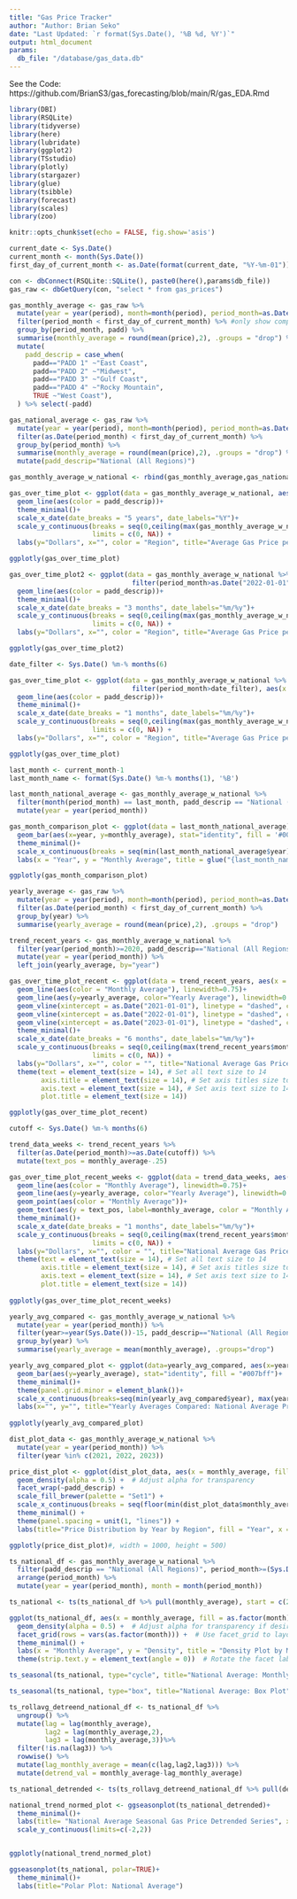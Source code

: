 ```yaml
---
title: "Gas Price Tracker"
author: "Author: Brian Seko"
date: "Last Updated: `r format(Sys.Date(), '%B %d, %Y')`"
output: html_document
params:
  db_file: "/database/gas_data.db"
---
```


See the Code: https://github.com/BrianS3/gas_forecasting/blob/main/R/gas_EDA.Rmd

<style>
body {
  text-align: left;
}
.main-container {
  margin-left: auto;
  margin-right: 500px;
  max-width: 1000px; /* Adjust as needed */
}
</style>

```r
library(DBI)
library(RSQLite) 
library(tidyverse)
library(here)
library(lubridate)
library(ggplot2)
library(TSstudio)
library(plotly)
library(stargazer)
library(glue)
library(tsibble)
library(forecast)
library(scales)
library(zoo)

knitr::opts_chunk$set(echo = FALSE, fig.show='asis')

current_date <- Sys.Date()
current_month <- month(Sys.Date())
first_day_of_current_month <- as.Date(format(current_date, "%Y-%m-01"))
```

```r
con <- dbConnect(RSQLite::SQLite(), paste0(here(),params$db_file))
gas_raw <- dbGetQuery(con, "select * from gas_prices")
```

```r
gas_monthly_average <- gas_raw %>% 
  mutate(year = year(period), month=month(period), period_month=as.Date(paste0(year,"-", month, "-01"))) %>% 
  filter(period_month < first_day_of_current_month) %>% #only show complete months
  group_by(period_month, padd) %>% 
  summarise(monthly_average = round(mean(price),2), .groups = "drop") %>% 
  mutate(
    padd_descrip = case_when(
      padd=="PADD 1" ~"East Coast",
      padd=="PADD 2" ~"Midwest", 
      padd=="PADD 3" ~"Gulf Coast",
      padd=="PADD 4" ~"Rocky Mountain",
      TRUE ~"West Coast"),
  ) %>% select(-padd)

gas_national_average <- gas_raw %>% 
  mutate(year = year(period), month=month(period), period_month=as.Date(paste0(year,"-", month, "-01"))) %>% 
  filter(as.Date(period_month) < first_day_of_current_month) %>% 
  group_by(period_month) %>% 
  summarise(monthly_average = round(mean(price),2), .groups = "drop") %>% 
  mutate(padd_descrip="National (All Regions)")

gas_monthly_average_w_national <- rbind(gas_monthly_average,gas_national_average)
```

```r
gas_over_time_plot <- ggplot(data = gas_monthly_average_w_national, aes(x = period_month, y=monthly_average))+
  geom_line(aes(color = padd_descrip))+
  theme_minimal()+
  scale_x_date(date_breaks = "5 years", date_labels="%Y")+
  scale_y_continuous(breaks = seq(0,ceiling(max(gas_monthly_average_w_national$monthly_average)), by = 1),
                     limits = c(0, NA)) +
  labs(y="Dollars", x="", color = "Region", title="Average Gas Price per Month")

ggplotly(gas_over_time_plot)
```

```r
gas_over_time_plot2 <- ggplot(data = gas_monthly_average_w_national %>% 
                               filter(period_month>as.Date("2022-01-01")), aes(x = period_month, y=monthly_average))+
  geom_line(aes(color = padd_descrip))+
  theme_minimal()+
  scale_x_date(date_breaks = "3 months", date_labels="%m/%y")+
  scale_y_continuous(breaks = seq(0,ceiling(max(gas_monthly_average_w_national$monthly_average)), by = 1),
                     limits = c(0, NA)) +
  labs(y="Dollars", x="", color = "Region", title="Average Gas Price per Month: Recent Trends")

ggplotly(gas_over_time_plot2)
```


```r
date_filter <- Sys.Date() %m-% months(6)

gas_over_time_plot <- ggplot(data = gas_monthly_average_w_national %>% 
                               filter(period_month>date_filter), aes(x = period_month, y=monthly_average))+
  geom_line(aes(color = padd_descrip))+
  theme_minimal()+
  scale_x_date(date_breaks = "1 months", date_labels="%m/%y")+
  scale_y_continuous(breaks = seq(0,ceiling(max(gas_monthly_average_w_national$monthly_average)), by = 1),
                     limits = c(0, NA)) +
  labs(y="Dollars", x="", color = "Region", title="Average Gas Price per Month: Past 6 Months")

ggplotly(gas_over_time_plot)
```

```r
last_month <- current_month-1
last_month_name <- format(Sys.Date() %m-% months(1), '%B')

last_month_national_average <- gas_monthly_average_w_national %>% 
  filter(month(period_month) == last_month, padd_descrip == "National (All Regions)", period_month>Sys.Date() %m-% years(10)) %>% 
  mutate(year = year(period_month))

gas_month_comparison_plot <- ggplot(data = last_month_national_average)+
  geom_bar(aes(x=year, y=monthly_average), stat="identity", fill = '#007bff')+
  theme_minimal()+
  scale_x_continuous(breaks = seq(min(last_month_national_average$year), max(last_month_national_average$year), by = 1))+
  labs(x = "Year", y = "Monthly Average", title = glue("{last_month_name} Over Time"))

ggplotly(gas_month_comparison_plot)
```


```r
yearly_average <- gas_raw %>% 
  mutate(year = year(period), month=month(period), period_month=as.Date(paste0(year,"-", month, "-01"))) %>% 
  filter(as.Date(period_month) < first_day_of_current_month) %>% 
  group_by(year) %>% 
  summarise(yearly_average = round(mean(price),2), .groups = "drop")

trend_recent_years <- gas_monthly_average_w_national %>% 
  filter(year(period_month)>=2020, padd_descrip=="National (All Regions)") %>% 
  mutate(year = year(period_month)) %>% 
  left_join(yearly_average, by="year")

gas_over_time_plot_recent <- ggplot(data = trend_recent_years, aes(x = period_month, y=monthly_average))+
  geom_line(aes(color = "Monthly Average"), linewidth=0.75)+
  geom_line(aes(y=yearly_average, color="Yearly Average"), linewidth=0.75)+
  geom_vline(xintercept = as.Date("2021-01-01"), linetype = "dashed", color = "blue") +
  geom_vline(xintercept = as.Date("2022-01-01"), linetype = "dashed", color = "blue") +
  geom_vline(xintercept = as.Date("2023-01-01"), linetype = "dashed", color = "blue") +
  theme_minimal()+
  scale_x_date(date_breaks = "6 months", date_labels="%m/%y")+
  scale_y_continuous(breaks = seq(0,ceiling(max(trend_recent_years$monthly_average)), by = 1),
                     limits = c(0, NA)) +
  labs(y="Dollars", x="", color = "", title="National Average Gas Price per Month: 2020-YTD")+
  theme(text = element_text(size = 14), # Set all text size to 14
        axis.title = element_text(size = 14), # Set axis titles size to 14
        axis.text = element_text(size = 14), # Set axis text size to 14
        plot.title = element_text(size = 14))

ggplotly(gas_over_time_plot_recent)
```

```r

cutoff <- Sys.Date() %m-% months(6)

trend_data_weeks <- trend_recent_years %>% 
  filter(as.Date(period_month)>=as.Date(cutoff)) %>% 
  mutate(text_pos = monthly_average-.25)

gas_over_time_plot_recent_weeks <- ggplot(data = trend_data_weeks, aes(x = as.Date(period_month), y=monthly_average))+
  geom_line(aes(color = "Monthly Average"), linewidth=0.75)+
  geom_line(aes(y=yearly_average, color="Yearly Average"), linewidth=0.75)+
  geom_point(aes(color = "Monthly Average"))+
  geom_text(aes(y = text_pos, label=monthly_average, color = "Monthly Average"), vjust=1.5, show.legend = FALSE)+
  theme_minimal()+
  scale_x_date(date_breaks = "1 months", date_labels="%m/%y")+
  scale_y_continuous(breaks = seq(0,ceiling(max(trend_recent_years$monthly_average)), by = 1),
                     limits = c(0, NA)) +
  labs(y="Dollars", x="", color = "", title="National Average Gas Price: Past 6 Months")+
  theme(text = element_text(size = 14), # Set all text size to 14
        axis.title = element_text(size = 14), # Set axis titles size to 14
        axis.text = element_text(size = 14), # Set axis text size to 14
        plot.title = element_text(size = 14))
  
ggplotly(gas_over_time_plot_recent_weeks)
```

```r
yearly_avg_compared <- gas_monthly_average_w_national %>% 
  mutate(year = year(period_month)) %>% 
  filter(year>=year(Sys.Date())-15, padd_descrip=="National (All Regions)") %>% 
  group_by(year) %>% 
  summarise(yearly_average = mean(monthly_average), .groups="drop")

yearly_avg_compared_plot <- ggplot(data=yearly_avg_compared, aes(x=year))+
  geom_bar(aes(y=yearly_average), stat="identity", fill = "#007bff")+
  theme_minimal()+
  theme(panel.grid.minor = element_blank())+
  scale_x_continuous(breaks=seq(min(yearly_avg_compared$year), max(yearly_avg_compared$year), by = 1))+
  labs(x="", y="", title="Yearly Averages Compared: National Average Price")
  
ggplotly(yearly_avg_compared_plot)
```



```r
dist_plot_data <- gas_monthly_average_w_national %>%
  mutate(year = year(period_month)) %>%
  filter(year %in% c(2021, 2022, 2023))

price_dist_plot <- ggplot(dist_plot_data, aes(x = monthly_average, fill = as.factor(year))) +
  geom_density(alpha = 0.5) +  # Adjust alpha for transparency
  facet_wrap(~padd_descrip) +
  scale_fill_brewer(palette = "Set1") +
  scale_x_continuous(breaks = seq(floor(min(dist_plot_data$monthly_average)), ceiling(max(dist_plot_data$monthly_average)), by = 0.5)) +
  theme_minimal() +
  theme(panel.spacing = unit(1, "lines")) +
  labs(title="Price Distribution by Year by Region", fill = "Year", x = "Monthly Average", y = "Density")

ggplotly(price_dist_plot)#, width = 1000, height = 500)
```

```r
ts_national_df <- gas_monthly_average_w_national %>%
  filter(padd_descrip == "National (All Regions)", period_month>=(Sys.Date() %m-% months(1)) %m-% years(10)) %>%
  arrange(period_month) %>% 
  mutate(year = year(period_month), month = month(period_month))

ts_national <- ts(ts_national_df %>% pull(monthly_average), start = c(2014, month(Sys.Date())-1), frequency = 12)

ggplot(ts_national_df, aes(x = monthly_average, fill = as.factor(month))) +
  geom_density(alpha = 0.5) +  # Adjust alpha for transparency if desired
  facet_grid(rows = vars(as.factor(month))) +  # Use facet_grid to layout plots in a grid
  theme_minimal() +
  labs(x = "Monthly Average", y = "Density", title = "Density Plot by Month for National Monthly Average", fill = "Month") +
  theme(strip.text.y = element_text(angle = 0))  # Rotate the facet labels for better readability


```

```r
ts_seasonal(ts_national, type="cycle", title="National Average: Monthly Cycle Trends")
```


```r
ts_seasonal(ts_national, type="box", title="National Average: Box Plot")
```

```r
ts_rollavg_detreend_national_df <- ts_national_df %>% 
  ungroup() %>% 
  mutate(lag = lag(monthly_average),
         lag2 = lag(monthly_average,2),
         lag3 = lag(monthly_average,3))%>% 
  filter(!is.na(lag3)) %>% 
  rowwise() %>% 
  mutate(lag_monthly_average = mean(c(lag,lag2,lag3))) %>% 
  mutate(detrend_val = monthly_average-lag_monthly_average)

ts_national_detrended <- ts(ts_rollavg_detreend_national_df %>% pull(detrend_val), start = c(2014, 6), frequency = 12)

national_trend_normed_plot <- ggseasonplot(ts_national_detrended)+
  theme_minimal()+
  labs(title= "National Average Seasonal Gas Price Detrended Series", x="")+
  scale_y_continuous(limits=c(-2,2))


ggplotly(national_trend_normed_plot)
```

```r
ggseasonplot(ts_national, polar=TRUE)+
  theme_minimal()+
  labs(title="Polar Plot: National Average")
```















